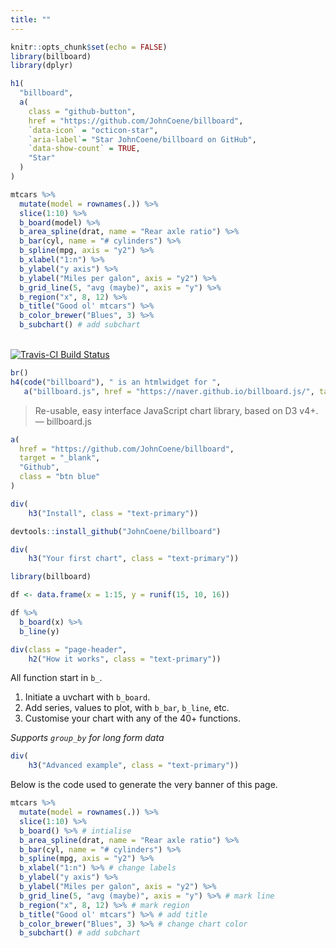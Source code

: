 ```yaml
---
title: ""
---
```


```r
knitr::opts_chunk$set(echo = FALSE)
library(billboard)
library(dplyr)
```

<main>
<div class="container">

```r
h1(
  "billboard",
  a(
    class = "github-button",
    href = "https://github.com/JohnCoene/billboard",
    `data-icon` = "octicon-star",
    `aria-label`= "Star JohnCoene/billboard on GitHub",
    `data-show-count` = TRUE,
    "Star"
  )
)
```

```r
mtcars %>% 
  mutate(model = rownames(.)) %>% 
  slice(1:10) %>% 
  b_board(model) %>% 
  b_area_spline(drat, name = "Rear axle ratio") %>% 
  b_bar(cyl, name = "# cylinders") %>% 
  b_spline(mpg, axis = "y2") %>% 
  b_xlabel("1:n") %>% 
  b_ylabel("y axis") %>% 
  b_ylabel("Miles per galon", axis = "y2") %>% 
  b_grid_line(5, "avg (maybe)", axis = "y") %>% 
  b_region("x", 8, 12) %>% 
  b_title("Good ol' mtcars") %>% 
  b_color_brewer("Blues", 3) %>% 
  b_subchart() # add subchart
```

<br>
[![Travis-CI Build Status](https://travis-ci.org/JohnCoene/billboard.svg?branch=master)](https://travis-ci.org/JohnCoene/billboard)


```r
br()
h4(code("billboard"), " is an htmlwidget for ",
   a("billboard.js", href = "https://naver.github.io/billboard.js/", target = "_blank"))
```

> Re-usable, easy interface JavaScript chart library, based on D3 v4+. --- billboard.js

```r
a(
  href = "https://github.com/JohnCoene/billboard",
  target = "_blank",
  "Github",
  class = "btn blue"
)
```

```r
div(
    h3("Install", class = "text-primary"))
```

```r
devtools::install_github("JohnCoene/billboard")
```

```r
div(
    h3("Your first chart", class = "text-primary"))
```

```r
library(billboard)

df <- data.frame(x = 1:15, y = runif(15, 10, 16))

df %>%
  b_board(x) %>% 
  b_line(y)
```

```r
div(class = "page-header",
    h2("How it works", class = "text-primary"))
```

All function start in `b_`.

1. Initiate a uvchart with `b_board`.
2. Add series, values to plot, with `b_bar`, `b_line`, etc.
3. Customise your chart with any of the 40+ functions.

*Supports `group_by` for long form data*

```r
div(
    h3("Advanced example", class = "text-primary"))
```

Below is the code used to generate the very banner of this page.

```r
mtcars %>% 
  mutate(model = rownames(.)) %>% 
  slice(1:10) %>% 
  b_board() %>% # intialise
  b_area_spline(drat, name = "Rear axle ratio") %>% 
  b_bar(cyl, name = "# cylinders") %>% 
  b_spline(mpg, axis = "y2") %>% 
  b_xlabel("1:n") %>% # change labels
  b_ylabel("y axis") %>% 
  b_ylabel("Miles per galon", axis = "y2") %>% 
  b_grid_line(5, "avg (maybe)", axis = "y") %>% # mark line 
  b_region("x", 8, 12) %>% # mark region
  b_title("Good ol' mtcars") %>% # add title
  b_color_brewer("Blues", 3) %>% # change chart color
  b_subchart() # add subchart
```

</div>
</main>